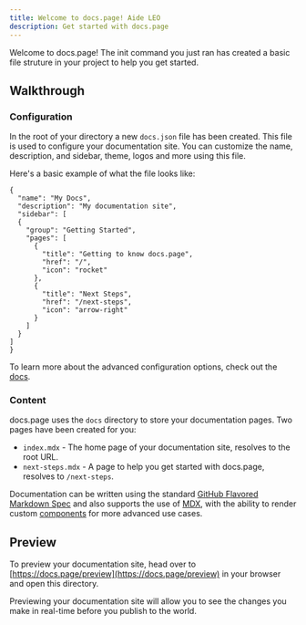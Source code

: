 ```yaml
---
title: Welcome to docs.page! Aide LEO
description: Get started with docs.page
---
```


Welcome to docs.page! The init command you just ran has created a basic file struture in your project to help you get started.

## Walkthrough

### Configuration

In the root of your directory a new `docs.json` file has been created. This file is used to configure your documentation site. You can customize the name, description, and sidebar, theme, logos and more using this file.

Here's a basic example of what the file looks like:

```
{
  "name": "My Docs",
  "description": "My documentation site",
  "sidebar": [
  {
    "group": "Getting Started",
    "pages": [
      {
        "title": "Getting to know docs.page",
        "href": "/",
        "icon": "rocket"
      },
      {
        "title": "Next Steps",
        "href": "/next-steps",
        "icon": "arrow-right"
      }
    ]
  }
]
}
```

To learn more about the advanced configuration options, check out the [docs](https://use.docs.page/configuration).

### Content

docs.page uses the `docs` directory to store your documentation pages. Two pages have been created for you:

- `index.mdx` - The home page of your documentation site, resolves to the root URL.
- `next-steps.mdx` - A page to help you get started with docs.page, resolves to `/next-steps`.

Documentation can be written using the standard [GitHub Flavored Markdown Spec](https://github.github.com/gfm/) and also supports the use of [MDX](https://mdxjs.com/), 
with the ability to render custom [components](https://use.docs.page/components) for more advanced use cases.

## Preview

To preview your documentation site, head over to [https://docs.page/preview](https://docs.page/preview) in your browser and open this directory.

Previewing your documentation site will allow you to see the changes you make in real-time before you publish to the world.
